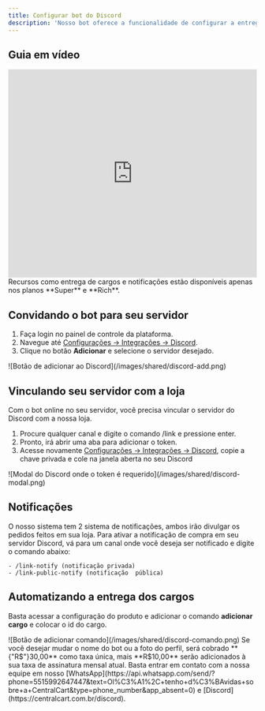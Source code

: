 ```yaml
---
title: Configurar bot do Discord
description: 'Nosso bot oferece a funcionalidade de configurar a entrega automática de cargos em seu servidor, juntamente com outros recursos como notificações de compra, tempo de expiração e a possibilidade de criar um canal exclusivo para o bot notificar todas as vendas.'
---
```


## Guia em vídeo

<iframe
  width="100%"
  height="422"
  src="https://www.youtube.com/embed/UFQIvK7P5xo"
  title="YouTube video player"
  frameborder="0"
  allow="accelerometer; autoplay; clipboard-write; encrypted-media; gyroscope; picture-in-picture"
  allowfullscreen
></iframe>

<Note>
  Recursos como entrega de cargos e notificações estão disponíveis apenas nos planos **Super** e **Rich**.
</Note>

## Convidando o bot para seu servidor

1. Faça login no painel de controle da plataforma.
2. Navegue até [Configurações -> Integrações -> Discord](https://app.centralcart.com.br/settings/plugin/discord).
3. Clique no botão **Adicionar** e selecione o servidor desejado.

<Frame>
![Botão de adicionar ao Discord](/images/shared/discord-add.png)
</Frame>

## Vinculando seu servidor com a loja
Com o bot online no seu servidor, você precisa vincular o servidor do Discord com a nossa loja.

1. Procure qualquer canal e digite o comando /link e pressione enter.
2. Pronto, irá abrir uma aba para adicionar o token.
3. Acesse novamente [Configurações -> Integrações -> Discord](https://app.centralcart.com.br/settings/plugin/discord), 
copie a chave privada e cole na janela aberta no seu Discord

<Frame>
![Modal do Discord onde o token é requerido](/images/shared/discord-modal.png)
</Frame>

## Notificações
O nosso sistema tem 2 sistema de notificações, ambos irão divulgar os pedidos feitos em sua loja. Para ativar a notificação de compra em seu servidor Discord, vá para um canal onde você deseja ser notificado e digite o comando abaixo:

`- /link-notify (notificação privada)` <br/> `- /link-public-notify (notificação  pública)`

## Automatizando a entrega dos cargos
Basta acessar a configuração do produto e adicionar o comando **adicionar cargo** e colocar o id do cargo. 

<Frame>
![Botão de adicionar comando](/images/shared/discord-comando.png)
</Frame>

<Warning>
Se você desejar mudar o nome do bot ou a foto do perfil, será cobrado **{"R$"}30,00** como taxa única, mais **R$10,00** serão adicionados à sua taxa de assinatura mensal atual. Basta entrar em contato com a nossa equipe em nosso [WhatsApp](https://api.whatsapp.com/send/?phone=5515992647447&text=Ol%C3%A1%2C+tenho+d%C3%BAvidas+sobre+a+CentralCart&type=phone_number&app_absent=0) e [Discord](https://centralcart.com.br/discord).
</Warning>